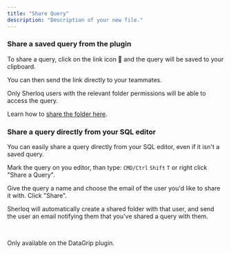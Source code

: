 ```yaml
---
title: "Share Query"
description: "Description of your new file."
---
```


### **Share a saved query from the plugin**

To share a query, click on the link icon 🔗 and the query will be saved to your clipboard.

You can then send the link directly to your teammates.

<Note>
  Only Sherloq users with the relevant folder permissions will be able to access the query.

  Learn how to [share the folder here](https://docs.sherloqdata.io/sharefolder).
</Note>

### **Share a query directly from your SQL editor**

You can easily share a query directly from your SQL editor, even if it isn't a saved query.

Mark the query on you editor, than type: `CMD/Ctrl` `Shift` `T` or right click "Share a Query".

Give the query a name and choose the email of the user you'd like to share it with. Click "Share".

Sherloq will automatically create a shared folder with that user, and send the user an email notifying them that you've shared a query with them.

<br />

<Note>Only available on the DataGrip plugin.</Note>